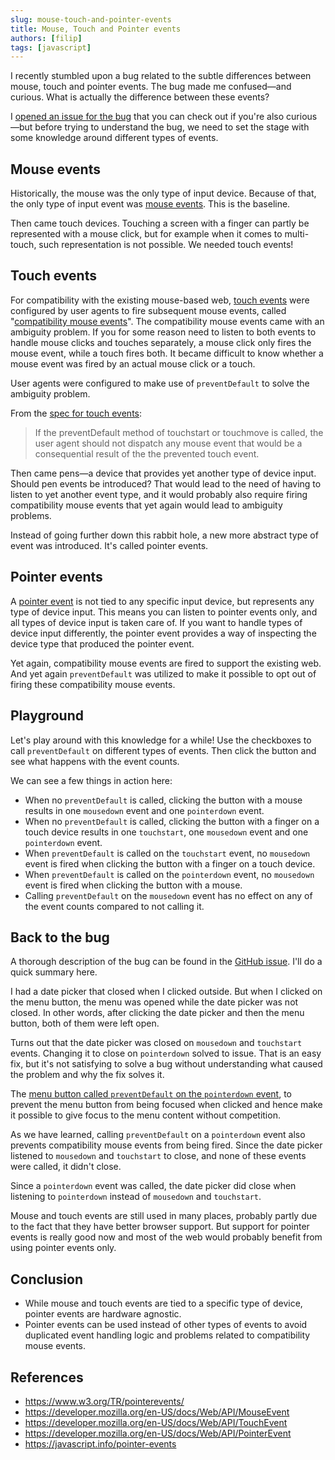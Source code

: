 ```yaml
---
slug: mouse-touch-and-pointer-events
title: Mouse, Touch and Pointer events
authors: [filip]
tags: [javascript]
---
```



I recently stumbled upon a bug related to the subtle differences between mouse, touch and pointer events. The bug made me confused—and curious. What is actually the difference between these events?

I [opened an issue for the bug](https://github.com/radix-ui/primitives/issues/1903) that you can check out if you're also curious—but before trying to understand the bug, we need to set the stage with some knowledge around different types of events.

<!-- truncate -->

## Mouse events

Historically, the mouse was the only type of input device. Because of that, the only type of input event was [mouse events](https://developer.mozilla.org/en-US/docs/Web/API/MouseEvent). This is the baseline.

Then came touch devices. Touching a screen with a finger can partly be represented with a mouse click, but for example when it comes to multi-touch, such representation is not possible. We needed touch events!

## Touch events

For compatibility with the existing mouse-based web, [touch events](https://developer.mozilla.org/en-US/docs/Web/API/TouchEvent) were configured by user agents to fire subsequent mouse events, called "[compatibility mouse events](https://www.w3.org/TR/pointerevents/#compatibility-mapping-with-mouse-events)". The compatibility mouse events came with an ambiguity problem. If you for some reason need to listen to both events to handle mouse clicks and touches separately, a mouse click only fires the mouse event, while a touch fires both. It became difficult to know whether a mouse event was fired by an actual mouse click or a touch.

User agents were configured to make use of `preventDefault` to solve the ambiguity problem.

From the [spec for touch events](https://www.w3.org/TR/touch-events/):

> If the preventDefault method of touchstart or touchmove is called, the user agent should not dispatch any mouse event that would be a consequential result of the the prevented touch event.

Then came pens—a device that provides yet another type of device input. Should pen events be introduced? That would lead to the need of having to listen to yet another event type, and it would probably also require firing compatibility mouse events that yet again would lead to ambiguity problems.

Instead of going further down this rabbit hole, a new more abstract type of event was introduced. It's called pointer events.

## Pointer events

A [pointer event](https://developer.mozilla.org/en-US/docs/Web/API/PointerEvent) is not tied to any specific input device, but represents any type of device input. This means you can listen to pointer events only, and all types of device input is taken care of. If you want to handle types of device input differently, the pointer event provides a way of inspecting the device type that produced the pointer event.

Yet again, compatibility mouse events are fired to support the existing web. And yet again `preventDefault` was utilized to make it possible to opt out of firing these compatibility mouse events.

## Playground

Let's play around with this knowledge for a while! Use the checkboxes to call `preventDefault` on different types of events. Then click the button and see what happens with the event counts.

<Events />

We can see a few things in action here:

- When no `preventDefault` is called, clicking the button with a mouse results in one `mousedown` event and one `pointerdown` event.
- When no `preventDefault` is called, clicking the button with a finger on a touch device results in one `touchstart`, one `mousedown` event and one `pointerdown` event.
- When `preventDefault` is called on the `touchstart` event, no `mousedown` event is fired when clicking the button with a finger on a touch device.
- When `preventDefault` is called on the `pointerdown` event, no `mousedown` event is fired when clicking the button with a mouse.
- Calling `preventDefault` on the `mousedown` event has no effect on any of the event counts compared to not calling it.

## Back to the bug

A thorough description of the bug can be found in the [GitHub issue](https://github.com/radix-ui/primitives/issues/1903). I'll do a quick summary here.

I had a date picker that closed when I clicked outside. But when I clicked on the menu button, the menu was opened while the date picker was not closed. In other words, after clicking the date picker and then the menu button, both of them were left open.

Turns out that the date picker was closed on `mousedown` and `touchstart` events. Changing it to close on `pointerdown` solved to issue. That is an easy fix, but it's not satisfying to solve a bug without understanding what caused the problem and why the fix solves it.

The [menu button called `preventDefault` on the `pointerdown` event](https://github.com/radix-ui/primitives/blob/21a7c97dc8efa79fecca36428eec49f187294085/packages/react/dropdown-menu/src/DropdownMenu.tsx#L124), to prevent the menu button from being focused when clicked and hence make it possible to give focus to the menu content without competition.

As we have learned, calling `preventDefault` on a `pointerdown` event also prevents compatibility mouse events from being fired. Since the date picker listened to `mousedown` and `touchstart` to close, and none of these events were called, it didn't close.

Since a `pointerdown` event was called, the date picker did close when listening to `pointerdown` instead of `mousedown` and `touchstart`.

Mouse and touch events are still used in many places, probably partly due to the fact that they have better browser support. But support for pointer events is really good now and most of the web would probably benefit from using pointer events only.

## Conclusion

- While mouse and touch events are tied to a specific type of device, pointer events are hardware agnostic.
- Pointer events can be used instead of other types of events to avoid duplicated event handling logic and problems related to compatibility mouse events.

## References

- https://www.w3.org/TR/pointerevents/
- https://developer.mozilla.org/en-US/docs/Web/API/MouseEvent
- https://developer.mozilla.org/en-US/docs/Web/API/TouchEvent
- https://developer.mozilla.org/en-US/docs/Web/API/PointerEvent
- https://javascript.info/pointer-events
